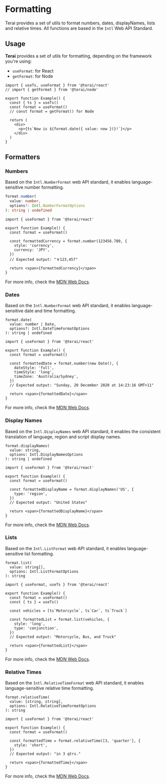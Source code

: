 
# Formatting

Terai provides a set of utils to format numbers, dates, displayNames, lists and relative times.
All functions are based in the `Intl` Web API Standard.

## Usage

**Terai** provides a set of utils for formatting, depending on the framework you're using:

- `useFormat`: for React
- `getFormat`: for Node

```tsx filename="example.tsx" copy
import { useTs, useFormat } from '@terai/react'
// import { getFormat } from '@terai/node'

export function Example() {
  const { ts } = useTs()
  const format = useFormat()
  // const format = getFormat() for Node

  return (
    <div>
      <p>{ts`Now is ${format.date({ value: now })}!`}</p>
    </div>
  )
}
```

## Formatters

### Numbers

Based on the `Intl.NumberFormat` web API standard, it enables language-sensitive number formatting.

```ts
format.number(
  value: number,
  options?: Intl.NumberFormatOptions
): string | undefined
```

```tsx copy
import { useFormat } from '@terai/react'

export function Example() {
  const format = useFormat()

  const formattedCurrency = format.number(123456.789, {
    style: 'currency',
    currency: 'JPY',
  })
  // Expected output: "￥123,457"

  return <span>{formattedCurrency}</span>
}
```

For more info, check the [MDN Web Docs](https://developer.mozilla.org/en-US/docs/Web/JavaScript/Reference/Global_Objects/Intl/NumberFormat).

### Dates

Based on the `Intl.NumberFormat` web API standard, it enables language-sensitive date and time formatting.

```tsx
format.date(
  value: number | Date,
  options?: Intl.DateTimeFormatOptions
): string | undefined
```

```tsx copy
import { useFormat } from '@terai/react'

export function Example() {
  const format = useFormat()

  const formattedDate = format.number(new Date(), {
    dateStyle: 'full',
    timeStyle: 'long',
    timeZone: 'Australia/Sydney',
  })
  // Expected output: "Sunday, 20 December 2020 at 14:23:16 GMT+11"

  return <span>{formattedDate}</span>
}
```

For more info, check the [MDN Web Docs](https://developer.mozilla.org/en-US/docs/Web/JavaScript/Reference/Global_Objects/Intl/DateTimeFormat).

### Display Names

Based on the `Intl.DisplayNames` web API standard, it enables the consistent translation of language, region and script display names.

```tsx
format.displayNames(
  value: string,
  options: Intl.DisplayNamesOptions
): string | undefined
```

```tsx copy
import { useFormat } from '@terai/react'

export function Example() {
  const format = useFormat()

  const formattedDisplayName = format.displayNames('US', {
    type: 'region',
  })
  // Expected output: "United States"

  return <span>{formattedDisplayName}</span>
}
```

For more info, check the [MDN Web Docs](https://developer.mozilla.org/en-US/docs/Web/JavaScript/Reference/Global_Objects/Intl/DisplayNames).

### Lists

Based on the `Intl.ListFormat` web API standard, it enables language-sensitive list formatting.

```tsx
format.list(
  value: string[],
  options: Intl.ListFormatOptions
): string
```

```tsx copy
import { useFormat, useTs } from '@terai/react'

export function Example() {
  const format = useFormat()
  const { ts } = useTs()

  const vehicles = [ts`Motorcycle`, ts`Car`, ts`Truck`]

  const formattedList = format.list(vehicles, {
    style: 'long',
    type: 'conjunction',
  })
  // Expected output: "Motorcycle, Bus, and Truck"

  return <span>{formattedList}</span>
}
```

For more info, check the [MDN Web Docs](https://developer.mozilla.org/en-US/docs/Web/JavaScript/Reference/Global_Objects/Intl/ListFormat).

### Relative Times

Based on the `Intl.RelativeTimeFormat` web API standard, it enables language-sensitive relative time formatting.

```tsx
format.relativeTime(
  value: [string, string],
  options: Intl.RelativeTimeFormatOptions
): string
```

```tsx copy
import { useFormat } from '@terai/react'

export function Example() {
  const format = useFormat()

  const formattedTime = format.relativeTime([3, 'quarter'], {
    style: 'short',
  })
  // Expected output: "in 3 qtrs."

  return <span>{formattedTime}</span>
}
```

For more info, check the [MDN Web Docs](https://developer.mozilla.org/en-US/docs/Web/JavaScript/Reference/Global_Objects/Intl/RelativeTimeFormat).
